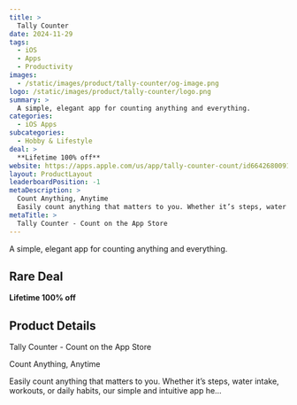 ```yaml
---
title: >
  Tally Counter
date: 2024-11-29
tags:
  - iOS
  - Apps
  - Productivity
images:
  - /static/images/product/tally-counter/og-image.png
logo: /static/images/product/tally-counter/logo.png
summary: >
  A simple, elegant app for counting anything and everything.
categories:
  - iOS Apps
subcategories:
  - Hobby & Lifestyle
deal: >
  **Lifetime 100% off**
website: https://apps.apple.com/us/app/tally-counter-count/id6642680091
layout: ProductLayout
leaderboardPosition: -1
metaDescription: >
  Count Anything, Anytime
  Easily count anything that matters to you. Whether it’s steps, water intake, workouts, or daily habits, our simple and intuitive app he…
metaTitle: >
  ‎Tally Counter - Count on the App Store
---
```

A simple, elegant app for counting anything and everything.

## Rare Deal

**Lifetime 100% off**

## Product Details

‎Tally Counter - Count on the App Store

Count Anything, Anytime

Easily count anything that matters to you. Whether it’s steps, water intake, workouts, or daily habits, our simple and intuitive app he…
